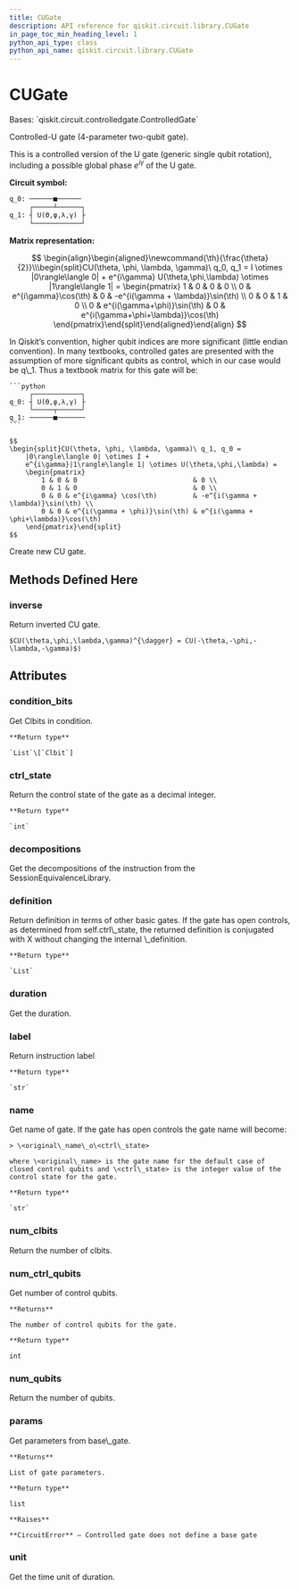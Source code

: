 ```yaml
---
title: CUGate
description: API reference for qiskit.circuit.library.CUGate
in_page_toc_min_heading_level: 1
python_api_type: class
python_api_name: qiskit.circuit.library.CUGate
---
```


# CUGate

<Class id="qiskit.circuit.library.CUGate" github="https://github.com/qiskit/qiskit/tree/stable/0.20/qiskit/circuit/library/standard_gates/u.py" signature="CUGate(theta, phi, lam, gamma, label=None, ctrl_state=None)">
  Bases: `qiskit.circuit.controlledgate.ControlledGate`

  Controlled-U gate (4-parameter two-qubit gate).

  This is a controlled version of the U gate (generic single qubit rotation), including a possible global phase $e^{i\gamma}$ of the U gate.

  **Circuit symbol:**

  ```python
  q_0: ──────■──────
       ┌─────┴──────┐
  q_1: ┤ U(ϴ,φ,λ,γ) ├
       └────────────┘
  ```

  **Matrix representation:**

  $$
   \begin{align}\begin{aligned}\newcommand{\th}{\frac{\theta}{2}}\\\begin{split}CU(\theta, \phi, \lambda, \gamma)\ q_0, q_1 =
      I \otimes |0\rangle\langle 0| +
      e^{i\gamma} U(\theta,\phi,\lambda) \otimes |1\rangle\langle 1| =
      \begin{pmatrix}
          1 & 0                           & 0 & 0 \\
          0 & e^{i\gamma}\cos(\th)        & 0 & -e^{i(\gamma + \lambda)}\sin(\th) \\
          0 & 0                           & 1 & 0 \\
          0 & e^{i(\gamma+\phi)}\sin(\th) & 0 & e^{i(\gamma+\phi+\lambda)}\cos(\th)
      \end{pmatrix}\end{split}\end{aligned}\end{align} 
  $$

  <Admonition title="Note" type="note">
    In Qiskit’s convention, higher qubit indices are more significant (little endian convention). In many textbooks, controlled gates are presented with the assumption of more significant qubits as control, which in our case would be q\_1. Thus a textbook matrix for this gate will be:

    ```python
         ┌────────────┐
    q_0: ┤ U(ϴ,φ,λ,γ) ├
         └─────┬──────┘
    q_1: ──────■───────
    ```

    $$
    \begin{split}CU(\theta, \phi, \lambda, \gamma)\ q_1, q_0 =
        |0\rangle\langle 0| \otimes I +
        e^{i\gamma}|1\rangle\langle 1| \otimes U(\theta,\phi,\lambda) =
        \begin{pmatrix}
            1 & 0 & 0                             & 0 \\
            0 & 1 & 0                             & 0 \\
            0 & 0 & e^{i\gamma} \cos(\th)         & -e^{i(\gamma + \lambda)}\sin(\th) \\
            0 & 0 & e^{i(\gamma + \phi)}\sin(\th) & e^{i(\gamma + \phi+\lambda)}\cos(\th)
        \end{pmatrix}\end{split}
    $$
  </Admonition>

  Create new CU gate.

  ## Methods Defined Here

  ### inverse

  <Function id="qiskit.circuit.library.CUGate.inverse" signature="CUGate.inverse()">
    Return inverted CU gate.

    $CU(\theta,\phi,\lambda,\gamma)^{\dagger} = CU(-\theta,-\phi,-\lambda,-\gamma)$)
  </Function>

  ## Attributes

  ### condition\_bits

  <Attribute id="qiskit.circuit.library.CUGate.condition_bits" name="condition_bits">
    Get Clbits in condition.

    **Return type**

    `List`\[`Clbit`]
  </Attribute>

  ### ctrl\_state

  <Attribute id="qiskit.circuit.library.CUGate.ctrl_state" name="ctrl_state">
    Return the control state of the gate as a decimal integer.

    **Return type**

    `int`
  </Attribute>

  ### decompositions

  <Attribute id="qiskit.circuit.library.CUGate.decompositions" name="decompositions">
    Get the decompositions of the instruction from the SessionEquivalenceLibrary.
  </Attribute>

  ### definition

  <Attribute id="qiskit.circuit.library.CUGate.definition" name="definition">
    Return definition in terms of other basic gates. If the gate has open controls, as determined from self.ctrl\_state, the returned definition is conjugated with X without changing the internal \_definition.

    **Return type**

    `List`
  </Attribute>

  ### duration

  <Attribute id="qiskit.circuit.library.CUGate.duration" name="duration">
    Get the duration.
  </Attribute>

  ### label

  <Attribute id="qiskit.circuit.library.CUGate.label" name="label">
    Return instruction label

    **Return type**

    `str`
  </Attribute>

  ### name

  <Attribute id="qiskit.circuit.library.CUGate.name" name="name">
    Get name of gate. If the gate has open controls the gate name will become:

    > \<original\_name\_o\<ctrl\_state>

    where \<original\_name> is the gate name for the default case of closed control qubits and \<ctrl\_state> is the integer value of the control state for the gate.

    **Return type**

    `str`
  </Attribute>

  ### num\_clbits

  <Attribute id="qiskit.circuit.library.CUGate.num_clbits" name="num_clbits">
    Return the number of clbits.
  </Attribute>

  ### num\_ctrl\_qubits

  <Attribute id="qiskit.circuit.library.CUGate.num_ctrl_qubits" name="num_ctrl_qubits">
    Get number of control qubits.

    **Returns**

    The number of control qubits for the gate.

    **Return type**

    int
  </Attribute>

  ### num\_qubits

  <Attribute id="qiskit.circuit.library.CUGate.num_qubits" name="num_qubits">
    Return the number of qubits.
  </Attribute>

  ### params

  <Attribute id="qiskit.circuit.library.CUGate.params" name="params">
    Get parameters from base\_gate.

    **Returns**

    List of gate parameters.

    **Return type**

    list

    **Raises**

    **CircuitError** – Controlled gate does not define a base gate
  </Attribute>

  ### unit

  <Attribute id="qiskit.circuit.library.CUGate.unit" name="unit">
    Get the time unit of duration.
  </Attribute>
</Class>

